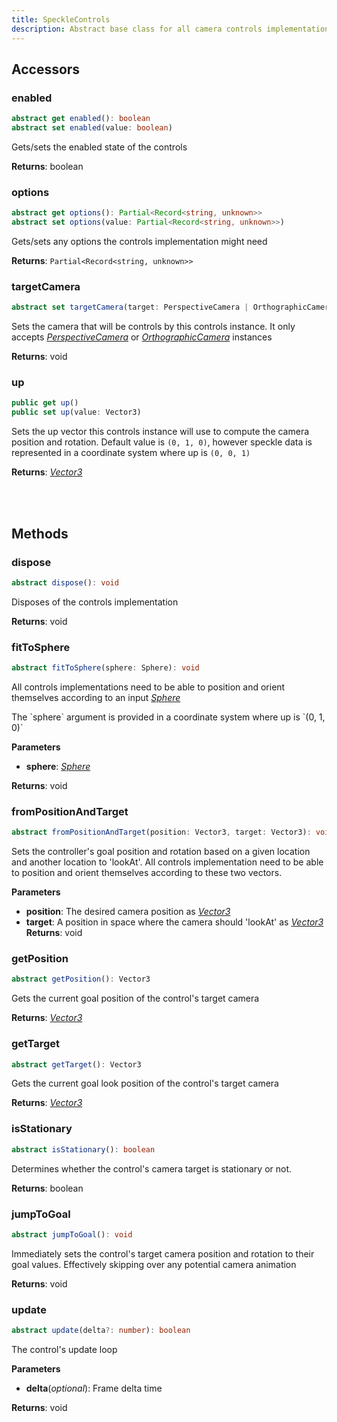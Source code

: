 ```yaml
---
title: SpeckleControls
description: Abstract base class for all camera controls implementations
---
```


## Accessors

### enabled

```typescript
abstract get enabled(): boolean
abstract set enabled(value: boolean)
```

Gets/sets the enabled state of the controls

**Returns**: boolean

### options

```typescript
abstract get options(): Partial<Record<string, unknown>>
abstract set options(value: Partial<Record<string, unknown>>)
```

Gets/sets any options the controls implementation might need

**Returns**: `Partial<Record<string, unknown>>`

### targetCamera

```typescript
abstract set targetCamera(target: PerspectiveCamera | OrthographicCamera)
```

Sets the camera that will be controls by this controls instance. 
It only accepts [_PerspectiveCamera_](https://threejs.org/docs/index.html?q=pers#api/en/cameras/PerspectiveCamera) 
or [_OrthographicCamera_](https://threejs.org/docs/index.html?q=orth#api/en/cameras/OrthographicCamera) instances

**Returns**: void

### up

```typescript
public get up()
public set up(value: Vector3)
```

Sets the up vector this controls instance will use to compute the camera position and rotation. 
Default value is `(0, 1, 0)`, however speckle data is represented in a coordinate system where up is `(0, 0, 1)`

**Returns**: [_Vector3_](https://threejs.org/docs/index.html?q=vec#api/en/math/Vector3)

<br />
<br />

## Methods

### dispose

```typescript
abstract dispose(): void
```

Disposes of the controls implementation

**Returns**: void

### fitToSphere

```typescript
abstract fitToSphere(sphere: Sphere): void
```

All controls implementations need to be able to position and orient themselves according to an input [_Sphere_](https://threejs.org/docs/index.html?q=sphere#api/en/math/Sphere)

<Warning>
  The `sphere` argument is provided in a coordinate system where up is `(0, 1,
  0)`
</Warning>

**Parameters**

- **sphere**: [_Sphere_](https://threejs.org/docs/index.html?q=sphere#api/en/math/Sphere)

**Returns**: void

### fromPositionAndTarget

```typescript
abstract fromPositionAndTarget(position: Vector3, target: Vector3): void
```

Sets the controller's goal position and rotation based on a given location and another location to 'lookAt'. 
All controls implementation need to be able to position and orient themselves according to these two vectors.

**Parameters**

- **position**: The desired camera position as [_Vector3_](https://threejs.org/docs/index.html?q=vec#api/en/math/Vector3)
- **target**: A position in space where the camera should 'lookAt' as [_Vector3_](https://threejs.org/docs/index.html?q=vec#api/en/math/Vector3)
  **Returns**: void

### getPosition

```typescript
abstract getPosition(): Vector3
```

Gets the current goal position of the control's target camera

**Returns**: [_Vector3_](https://threejs.org/docs/index.html?q=vec#api/en/math/Vector3)

### getTarget

```typescript
abstract getTarget(): Vector3
```

Gets the current goal look position of the control's target camera

**Returns**: [_Vector3_](https://threejs.org/docs/index.html?q=vec#api/en/math/Vector3)

### isStationary

```typescript
abstract isStationary(): boolean
```

Determines whether the control's camera target is stationary or not.

**Returns**: boolean

### jumpToGoal

```typescript
abstract jumpToGoal(): void
```

Immediately sets the control's target camera position and rotation to their goal values. 
Effectively skipping over any potential camera animation

**Returns**: void

### update

```typescript
abstract update(delta?: number): boolean
```

The control's update loop

**Parameters**

- **delta**(_optional_): Frame delta time

**Returns**: void
